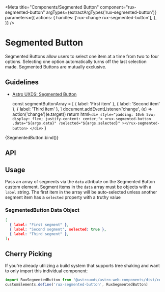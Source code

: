 
<Meta
    title="Components/Segmented Button"
    component="rux-segmented-button"
    argTypes={extractArgTypes('rux-segmented-button')}
    parameters={{
      actions: {
        handles: ['rux-change rux-segmented-button'],
      },
    }}
/>

# Segmented Button

Segmented Buttons allow users to select one item at a time from two to four options. Selecting one option automatically turns off the last selection made. Segmented Buttons are mutually exclusive.

## Guidelines

-   [Astro UXDS: Segmented Button](https://astrouxds.com/ui-components/segmented-button)


    const segmentButtonArray = [
        { label: 'First item' },
        { label: 'Second item' },
        { label: 'Third item' },
    ]
    document.addEventListener('change', (e) => action('change')(e.target))
    return html`
        <div style="padding: 10vh 5vw; display: flex; justify-content: center;">
            <rux-segmented-button
                .data="${args.data}"
                ?selected="${args.selected}"
            ></rux-segmented-button>
        </div>
    `
}

<Canvas>
    <Story
      args={{
        data: [
          { label: 'First item' },
          { label: 'Second item', selected: true },
          { label: 'Third item' }
        ],
        selected: 'Second item'
      }}
      name="Segmented Button"
    >
      {SegmentedButton.bind()}
    </Story>
</Canvas>

## API

<ArgsTable of="rux-segmented-button" />

## Usage

Pass an array of segments via the `data` attribute on the Segmented Button custom element. Segment items in the `data` array must be objects with a `label` string. The first item in the array will be auto-selected unless another segment item has a `selected` property with a truthy value

### SegmentedButton Data Object
```json
[
  { label: "First segment" },
  { label: "Second segment", selected: true },
  { label: "Third segment" },
];
```


## Cherry Picking

If you're already utilizing a build system that supports tree shaking and want to only import this individual component:

```js
import RuxSegmentedButton from '@astrouxds/astro-web-components/dist/components/rux-segmented-button.js'
customElements.define('rux-segmented-button', RuxSegmentedButton)

```
